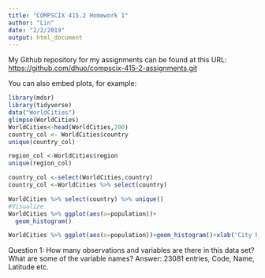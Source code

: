 ```yaml
---
title: "COMPSCIX 415.2 Homework 1"
author: "Lin"
date: "2/2/2019"
output: html_document 
---
```


My Github repository for my assignments can be found at this URL: [https://github.com/dhuo/compscix-415-2-assignments.git](https://github.com/dhuo/compscix-415-2-assignments.git)


You can also embed plots, for example:

```r
library(mdsr)
library(tidyverse)
data("WorldCities")
glimpse(WorldCities)
WorldCities<-head(WorldCities,200)
country_col <- WorldCities$country
unique(country_col)

region_col <-WorldCities$region
unique(region_col)

country_col <-select(WorldCities,country)
country_col <-WorldCities %>% select(country) 

WorldCities %>% select(country) %>% unique()
#Visualize
WorldCities %>% ggplot(aes(x=population))+
  geom_histogram()

WorldCities %>% ggplot(aes(x=population))+geom_histogram()+xlab('City Population')
```
 
Question 1: How many observations and variables are there in this data set? What are some of the variable names?
Answer: 23081 entries, 
Code, Name, Latitude etc.


